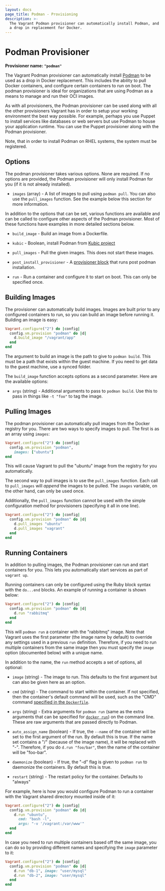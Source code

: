 ```yaml
---
layout: docs
page_title: Podman - Provisioning
description: >-
  The Vagrant Podman provisioner can automatically install Podman, and run it as
  a drop in replacement for Docker.
---
```


# Podman Provisioner

**Provisioner name: `"podman"`**

The Vagrant Podman provisioner can automatically install
[Podman](https://www.podman.io) to be used as a drop in Docker replacement.
This includes the ability to pull Docker containers, and configure certain
containers to run on boot. The podman provisioner is ideal for organizations
that are using Podman as a means to manage and run their OCI images.

As with all provisioners, the Podman provisioner can be used along with
all the other provisioners Vagrant has in order to setup your working
environment the best way possible. For example, perhaps you use Puppet to
install services like databases or web servers but use Podman to house
your application runtime. You can use the Puppet provisioner along
with the Podman provisioner.

Note, that in order to install Podman on RHEL systems, the system must
be registered.

## Options

The podman provisioner takes various options. None are required. If
no options are provided, the Podman provisioner will only install Podman
for you (if it is not already installed).

- `images` (array) - A list of images to pull using `podman pull`. You
  can also use the `pull_images` function. See the example below this
  section for more information.

In addition to the options that can be set, various functions are available
and can be called to configure other aspects of the Podman provisioner. Most
of these functions have examples in more detailed sections below.

- `build_image` - Build an image from a Dockerfile.

- `kubic` - Boolean, install Podman from [Kubic project](https://build.opensuse.org/project/show/devel:kubic:libcontainers:stable)

- `pull_images` - Pull the given images. This does not start these images.

- `post_install_provisioner` - A [provisioner block](/docs/provisioning) that runs post podman
  installation.

- `run` - Run a container and configure it to start on boot. This can
  only be specified once.

## Building Images

The provisioner can automatically build images. Images are built prior to
any configured containers to run, so you can build an image before running it.
Building an image is easy:

```ruby
Vagrant.configure("2") do |config|
  config.vm.provision "podman" do |d|
    d.build_image "/vagrant/app"
  end
end
```

The argument to build an image is the path to give to `podman build`. This
must be a path that exists within the guest machine. If you need to get data
to the guest machine, use a synced folder.

The `build_image` function accepts options as a second parameter. Here
are the available options:

- `args` (string) - Additional arguments to pass to `podman build`. Use this
  to pass in things like `-t "foo"` to tag the image.

## Pulling Images

The podman provisioner can automatically pull images from the
Docker registry for you. There are two ways to specify images to
pull. The first is as an array using `images`:

```ruby
Vagrant.configure("2") do |config|
  config.vm.provision "podman",
    images: ["ubuntu"]
end
```

This will cause Vagrant to pull the "ubuntu" image from the registry
for you automatically.

The second way to pull images is to use the `pull_images` function.
Each call to `pull_images` will _append_ the images to be pulled. The
`images` variable, on the other hand, can only be used once.

Additionally, the `pull_images` function cannot be used with the
simple configuration method for provisioners (specifying it all in one line).

```ruby
Vagrant.configure("2") do |config|
  config.vm.provision "podman" do |d|
    d.pull_images "ubuntu"
    d.pull_images "vagrant"
  end
end
```

## Running Containers

In addition to pulling images, the Podman provisioner can run and start
containers for you. This lets you automatically start services as part of
`vagrant up`.

Running containers can only be configured using the Ruby block syntax with
the `do...end` blocks. An example of running a container is shown below:

```ruby
Vagrant.configure("2") do |config|
  config.vm.provision "podman" do |d|
    d.run "rabbitmq"
  end
end
```

This will `podman run` a container with the "rabbitmq" image. Note that
Vagrant uses the first parameter (the image name by default) to override any
settings used in a previous `run` definition. Therefore, if you need to run
multiple containers from the same image then you must specify the `image`
option (documented below) with a unique name.

In addition to the name, the `run` method accepts a set of options, all optional:

- `image` (string) - The image to run. This defaults to the first argument
  but can also be given here as an option.

- `cmd` (string) - The command to start within the container. If not specified,
  then the container's default command will be used, such as the
  "CMD" command [specified in the `Dockerfile`](https://docs.docker.io/en/latest/use/builder/#cmd).

- `args` (string) - Extra arguments for `podman run` (same as the extra arguments that can be specified for [`docker run`](https://docs.docker.io/en/latest/commandline/cli/#run))
  on the command line. These are raw arguments that are passed directly to Podman.

- `auto_assign_name` (boolean) - If true, the `--name` of the container will
  be set to the first argument of the run. By default this is true. If the
  name set contains a "/" (because of the image name), it will be replaced
  with "-". Therefore, if you do `d.run "foo/bar"`, then the name of the
  container will be "foo-bar".

- `daemonize` (boolean) - If true, the "-d" flag is given to `podman run` to
  daemonize the containers. By default this is true.

- `restart` (string) - The restart policy for the container. Defaults to
  "always"

For example, here is how you would configure Podman to run a container
with the Vagrant shared directory mounted inside of it:

```ruby
Vagrant.configure("2") do |config|
  config.vm.provision "podman" do |d|
    d.run "ubuntu",
      cmd: "bash -l",
      args: "-v '/vagrant:/var/www'"
  end
end
```

In case you need to run multiple containers based off the same image, you can do
so by providing different names and specifying the `image` parameter to it:

```ruby
Vagrant.configure("2") do |config|
  config.vm.provision "podman" do |d|
    d.run "db-1", image: "user/mysql"
    d.run "db-2", image: "user/mysql"
  end
end
```
